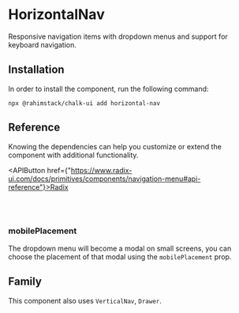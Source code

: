 
<Meta of={Stories} name="Info"/>

# HorizontalNav

Responsive navigation items with dropdown menus and support for keyboard navigation.

## Installation

In order to install the component, run the following command:

```shell
npx @rahimstack/chalk-ui add horizontal-nav
```

## Reference

Knowing the dependencies can help you customize or extend the component with additional functionality.

<APIButton href={"https://www.radix-ui.com/docs/primitives/components/navigation-menu#api-reference"}>Radix</APIButton>

<br/>
<br/>

### mobilePlacement

The dropdown menu will become a modal on small screens, you can choose the placement of that modal using the `mobilePlacement` prop.

## Family

This component also uses `VerticalNav`, `Drawer`.
